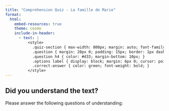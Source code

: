 ```yaml
---
title: "Comprehension Quiz - La famille de Marie"
format:
  html:
    embed-resources: true
    theme: cosmo
    include-in-header:
      - text: |
          <style>
            .quiz-section { max-width: 800px; margin: auto; font-family: 'Segoe UI', sans-serif; }
            .question { margin: 20px 0; padding: 15px; border: 1px dashed #ccc; border-radius: 8px; }
            .question h4 { color: #d33; margin-bottom: 10px; }
            .options label { display: block; margin: 6px 0; cursor: pointer; }
            .correct-answer { color: green; font-weight: bold; }
          </style>
---
```

<div class="quiz-section">

## Did you understand the text?
Please answer the following questions of understanding:

<div id="quiz-app"></div>

<script>
const questions = [
    {
        text: "Question 1: Combien de frères et sœurs a Marie ?",
        options: [
            { label: "a) 3", correct: true },
            { label: "b) 2", correct: false },
            { label: "c) 4", correct: false },
            { label: "d) 5", correct: false }
        ]
    },
    {
        text: "Question 2: Quel âge a la sœur de Marie ?",
        options: [
            { label: "a) 7 ans", correct: false },
            { label: "b) 17 ans", correct: false },
            { label: "c) 8 ans", correct: true },
            { label: "d) 15 ans", correct: false }
        ]
    },
    {
        text: "Question 3: Quel sport pratique Marie ?",
        options: [
            { label: "a) Le judo", correct: false },
            { label: "b) La danse", correct: true },
            { label: "c) La natation", correct: false },
            { label: "d) L'escrime", correct: false }
        ]
    },
    {
        text: "Question 4: Dans quelle ville Marie habite elle ?",
        options: [
            { label: "a) A Paris", correct: false },
            { label: "b) A Marseille", correct: false },
            { label: "c) A Montpellier", correct: true },
            { label: "d) A Nice", correct: false }
        ]
    },
    {
        text: "Question 5: Depuis combien de temps Marie vit elle ici ?",
        options: [
            { label: "a) Depuis 15 ans", correct: false },
            { label: "b) Depuis 7 ans", correct: true },
            { label: "c) Depuis 10 ans", correct: false },
            { label: "d) Depuis 3 ans", correct: false }
        ]
    },
    {
        text: "Question 6: Quel est le sport préféré de Marie ?",
        options: [
            { label: "a) L’équitation", correct: false },
            { label: "b) La danse", correct: true },
            { label: "c) Le foot", correct: false },
            { label: "d) La natation", correct: false }
        ]
    }
];

function renderQuiz(questions, containerId) {
    const container = document.getElementById(containerId);
    let current = 0;

    function showQuestion(idx) {
        container.innerHTML = "";
        const q = questions[idx];
        const qDiv = document.createElement("div");
        qDiv.className = "question";
        qDiv.innerHTML = `<h4>${q.text}</h4>`;
        const optsDiv = document.createElement("div");
        optsDiv.className = "options";
        q.options.forEach((opt, i) => {
            const label = document.createElement("label");
            label.innerHTML = `<input type="radio" name="q${idx}" value="${i}"> ${opt.label}`;
            label.style.cursor = "pointer";
            label.onclick = () => {
                if (opt.correct) {
                    label.innerHTML += ' <span class="correct-answer">✔ Correct!</span>';
                    setTimeout(() => {
                        if (idx + 1 < questions.length && (idx + 1) % 3 !== 0) {
                            showQuestion(idx + 1);
                        } else if (idx + 1 < questions.length) {
                            container.innerHTML = `<button id="next-group">Next Questions</button>`;
                            document.getElementById("next-group").onclick = () => showQuestion(idx + 1);
                        } else {
                            container.innerHTML = "<b>Quiz terminé !</b>";
                        }
                    }, 800);
                } else {
                    label.innerHTML += ' <span style="color:red;">✖ Incorrect</span>';
                }
            };
            optsDiv.appendChild(label);
        });
        qDiv.appendChild(optsDiv);
        container.appendChild(qDiv);
    }

    // Show first group of 3 questions
    function startQuiz() {
        let groupStart = 0;
        function showGroup(startIdx) {
            let idx = startIdx;
            function showNext() {
                if (idx < startIdx + 3 && idx < questions.length) {
                    showQuestion(idx);
                    idx++;
                } else if (idx < questions.length) {
                    container.innerHTML = `<button id="next-group">Next Questions</button>`;
                    document.getElementById("next-group").onclick = () => showGroup(idx);
                } else {
                    container.innerHTML = "<b>Quiz terminé !</b>";
                }
            }
            showQuestion(startIdx);
            // Override showQuestion to chain to next in group
            const origShowQuestion = showQuestion;
            showQuestion = function(idx) {
                origShowQuestion(idx);
                // When correct, move to next in group
                const radios = container.querySelectorAll('input[type="radio"]');
                radios.forEach(radio => {
                    radio.onclick = () => {
                        const opt = questions[idx].options[radio.value];
                        if (opt.correct) setTimeout(showNext, 800);
                    };
                });
            };
        }
        showGroup(groupStart);
    }

    // Simpler: just show 3 at a time, wait for all correct, then next group
    function showGroupOfThree(startIdx) {
        container.innerHTML = "";
        let correctCount = 0;
        for (let i = 0; i < 3 && (startIdx + i) < questions.length; i++) {
            const q = questions[startIdx + i];
            const qDiv = document.createElement("div");
            qDiv.className = "question";
            qDiv.innerHTML = `<h4>${q.text}</h4>`;
            const optsDiv = document.createElement("div");
            optsDiv.className = "options";
            q.options.forEach((opt, j) => {
                const label = document.createElement("label");
                label.innerHTML = `<input type="radio" name="q${startIdx + i}" value="${j}"> ${opt.label}`;
                label.style.cursor = "pointer";
                label.onclick = () => {
                    if (opt.correct) {
                        if (!label.querySelector('.correct-answer')) {
                            label.innerHTML += ' <span class="correct-answer">✔ Correct!</span>';
                            correctCount++;
                            if (correctCount === Math.min(3, questions.length - startIdx)) {
                                setTimeout(() => {
                                    if (startIdx + 3 < questions.length) {
                                        container.innerHTML = `<button id="next-group">Next Questions</button>`;
                                        document.getElementById("next-group").onclick = () => showGroupOfThree(startIdx + 3);
                                    } else {
                                        container.innerHTML = "<b>Quiz terminé !</b>";
                                    }
                                }, 800);
                            }
                        }
                    } else {
                        if (!label.querySelector('.incorrect-answer')) {
                            label.innerHTML += ' <span class="incorrect-answer" style="color:red;">✖ Incorrect</span>';
                        }
                    }
                };
                optsDiv.appendChild(label);
            });
            qDiv.appendChild(optsDiv);
            container.appendChild(qDiv);
        }
    }

    showGroupOfThree(0);
}

renderQuiz(questions, "quiz-app");
</script>
